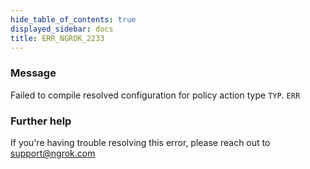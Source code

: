 ```yaml
---
hide_table_of_contents: true
displayed_sidebar: docs
title: ERR_NGROK_2233
---
```


### Message

Failed to compile resolved configuration for policy action type `TYP`.
`ERR`

### Further help

If you're having trouble resolving this error, please reach out to [support@ngrok.com](mailto:support@ngrok.com?subject=Help%20with%20ERR_NGROK_2233)
